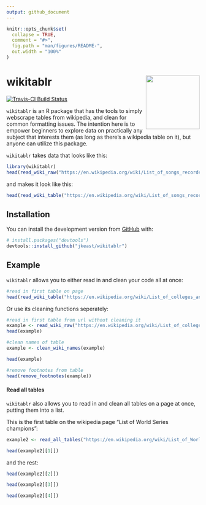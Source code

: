 ```yaml
---
output: github_document
---
```


<!-- README.md is generated from README.Rmd. Please edit that file -->

```r
knitr::opts_chunk$set(
  collapse = TRUE,
  comment = "#>",
  fig.path = "man/figures/README-",
  out.width = "100%"
)
```
# wikitablr <img src="man/figures/wikitablr_hex_logo.png" align="right" height=140/>

<!-- badges: start -->
[![Travis-CI Build Status](https://travis-ci.org/jkeast/wikitablr.svg?branch=master)](https://travis-ci.org/jkeast/wikitablr) 
<!-- badges: end -->


`wikitablr` is an R package that has the tools to simply webscrape tables from wikipedia, and clean for common formatting issues. The intention here is to empower beginners to explore data on practically any subject that interests them (as long as there's a wikipedia table on it), but anyone can utilize this package.

`wikitablr` takes data that looks like this:

```r
library(wikitablr)
head(read_wiki_raw("https://en.wikipedia.org/wiki/List_of_songs_recorded_by_the_Beatles", 2))

```

and makes it look like this:

```r
head(read_wiki_table("https://en.wikipedia.org/wiki/List_of_songs_recorded_by_the_Beatles", 2))

```

## Installation

You can install the development version from [GitHub](https://github.com/) with:

``` r
# install.packages("devtools")
devtools::install_github("jkeast/wikitablr")
```
## Example

`wikitablr` allows you to either read in and clean your code all at once:

```r
#read in first table on page
head(read_wiki_table("https://en.wikipedia.org/wiki/List_of_colleges_and_universities_in_Massachusetts"))
```

Or use its cleaning functions seperately:

```r
#read in first table from url without cleaning it
example <- read_wiki_raw("https://en.wikipedia.org/wiki/List_of_colleges_and_universities_in_Massachusetts")
head(example)
```

```r
#clean names of table
example <- clean_wiki_names(example)

head(example)
```

```r
#remove footnotes from table
head(remove_footnotes(example))
```

#### Read all tables

`wikitablr` also allows you to read in and clean all tables on a page at once, putting them into a list.

This is the first table on the wikipedia page "List of World Series champions":

```r
example2 <- read_all_tables("https://en.wikipedia.org/wiki/List_of_World_Series_champions")

head(example2[[1]])
```

and the rest:
```r
head(example2[[2]])

head(example2[[3]])

head(example2[[4]])
```

